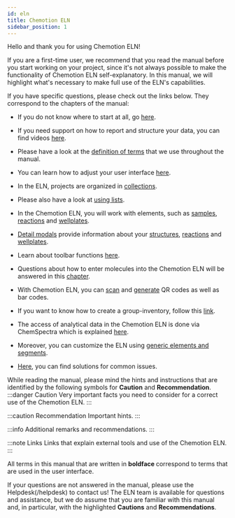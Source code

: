 ```yaml
---
id: eln
title: Chemotion ELN
sidebar_position: 1
---
```


Hello and thank you for using Chemotion ELN!

If you are a first-time user, we recommend that you read the manual before you start working on your project, since it's not always possible to make the functionality of Chemotion ELN self-explanatory. In this manual, we will highlight what's necessary to make full use of the ELN's capabilities.

If you have specific questions, please check out the links below.
They correspond to the chapters of the manual:

- If you do not know where to start at all, go [here](eln/ui/first_steps).

- If you need support on how to report and structure your data, you can find videos [here](eln/videos).

- Please have a look at the [definition of terms](eln/ui) that we use throughout the manual.

- You can learn how to adjust your user interface [here](eln/ui/view).

- In the ELN, projects are organized in [collections](eln/ui/collections).

- Please also have a look at [using lists](eln/ui/lists).

- In the Chemotion ELN, you will work with elements,
  such as [samples](eln/ui/elements/samples), [reactions](eln/ui/elements/reactions) and [wellplates](eln/ui/elements/wellplates).

- [Detail modals](eln/ui/details_modal) provide information about your [structures](eln/ui/details_modal#details-modal-for-samples), [reactions](eln/ui/details_modal#details-modal-for-reactions) and [wellplates](eln/ui/details_modal#details-modal-for-wellplates).

- Learn about toolbar functions [here](eln/ui/toolbar).

- Questions about how to enter molecules into the Chemotion ELN will be answered in this [chapter](eln/ui/ketcher).

- With Chemotion ELN, you can [scan](eln/ui/barcodes#scan-barcodeqr-code) and [generate](eln/ui/barcodes#generate-barcodeqr-code) QR codes as well as bar codes.

- If you want to know how to create a group-inventory, follow this [link](eln/ui/inventory/create_inventory).

- The access of analytical data in the Chemotion ELN is done via ChemSpectra which is explained [here](services/chemspectra).

- Moreover, you can customize the ELN using [generic elements and segments](eln/admin/generic_config).

- [Here](eln/troubleshooting), you can find solutions for common issues.

While reading the manual, please mind the hints and instructions that are identified by the following symbols for <b>Caution</b> and <b>Recommendation</b>.
:::danger Caution
Very important facts you need to consider for a correct use of the Chemotion ELN.
:::

:::caution Recommendation
Important hints.
:::

:::info
Additional remarks and recommendations.
:::

:::note Links
Links that explain external tools and use of the Chemotion ELN.
:::

All terms in this manual that are written in <b> boldface </b> correspond to terms that are used in the user interface.

If your questions are not answered in the manual, please use the Helpdesk(/helpdesk) to contact us!
The ELN team is available for questions and assistance, but we do assume that you are familiar with this manual and,
in particular, with the highlighted <b>Cautions</b> and <b>Recommendations</b>.
